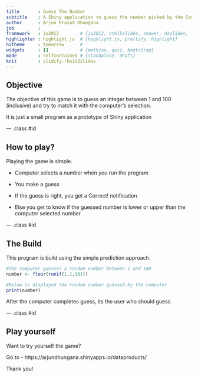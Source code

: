 ```yaml
---
title       : Guess The Number
subtitle    : A Shiny application to guess the number picked by the Computer
author      : Arjun Prasad Dhungana
job         : 
framework   : io2012        # {io2012, html5slides, shower, dzslides, ...}
highlighter : highlight.js  # {highlight.js, prettify, highlight}
hitheme     : tomorrow      # 
widgets     : []            # {mathjax, quiz, bootstrap}
mode        : selfcontained # {standalone, draft}
knit        : slidify::knit2slides
---
```


## Objective

The objective of this game is to guess an integer between 1 and 100 (inclusive) and try to match it with the computer's selection.

It is just a small program as a prototype of Shiny application

--- .class #id 

## How to play?

Playing the game is simple.

- Computer selects a number when you run the program

- You make a guess

- If the guess is right, you get a Correct! notification

- Else you get to know if the guessed number is lower or upper than the computer selected number

--- .class #id 

## The Build

This program is build using the simple prediction approach.

```r
#The computer guesses a random number between 1 and 100
number <- floor(runif(1,1,101))

#Below is displayed the random number guessed by the computer
print(number)

```
After the computer completes guess, its the user who should guess

--- .class #id 

## Play yourself

Want to try yourself the game? 

Go to - https://arjundhungana.shinyapps.io/dataproducts/

Thank you!
